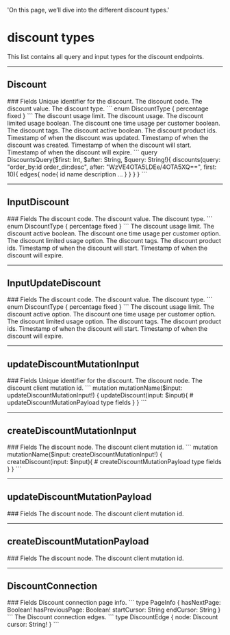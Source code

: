   'On this page, we’ll dive into the different discount types.'

# discount types
This list contains all query and input types for the discount endpoints.

---

## Discount

<Row>
  <Col>
		### Fields
		<Properties> 
			<Property name="id" type="ID!">
				Unique identifier for the discount.
			</Property>
			<Property name="code" type="String!">
				The discount code.
			</Property>
			<Property name="value" type="Float!">
				The discount value.
			</Property>
			<Property name="type" type="DiscountType!">
				The discount type.
				```
				enum DiscountType {
					percentage
					fixed
				}
				```
			</Property>
			<Property name="usage_limit" type="Int!">
				The discount usage limit.
			</Property>
			<Property name="usage" type="Int">
				The discount usage.
			</Property>	
			<Property name="limited_usage" type="Boolean!">
				The discount limited usage boolean.
			</Property>	
			<Property name="one_time_usage_per_customer" type="Boolean!">
				The discount one time usage per customer boolean.
			</Property>
			<Property name="tags" type="[String!]!">
				The discount tags.
			</Property>	
			<Property name="active" type="Boolean!">
				The discount active boolean.
			</Property>	
			<Property name="product_ids" type="[ID!]!">
				The discount product ids.
			</Property>	
			<Property name="updated_at" label="TimeStamp!" route='/other#timestamp'>
				Timestamp of when the discount was updated.
			</Property>
			<Property name="created_at" label="TimeStamp!" route='/other#timestamp'>
				Timestamp of when the discount was created.
			</Property>
			<Property name="started_at" label="TimeStamp!" route='/other#timestamp'>
				Timestamp of when the discount will start.
			</Property>
			<Property name="expired_at" label="TimeStamp!" route='/other#timestamp'>
				Timestamp of when the discount will expire.
			</Property>
		</Properties>
  </Col>
  <Col sticky>
    <CodeGroup title="Request" tag="POST" label="https://services.lightfunnels.com/api/v2">
			```
			query DiscountsQuery($first: Int, $after: String, $query: String!){
				discounts(query: "order_by:id order_dir:desc", after: "WzVE4OTA5LDEe/4OTA5XQ==", first: 10){
					edges{
						node{
							id
							name
							description
							...
						}
					}
				}
			}
			```
    </CodeGroup>
  </Col>
</Row>

---

## InputDiscount

<Row>
  <Col>
		### Fields
		<Properties> 
			<Property name="code" type="String!">
				The discount code.
			</Property>
			<Property name="value" type="Float!">
				The discount value.
			</Property>
			<Property name="type" type="DiscountType!">
				The discount type.
				```
				enum DiscountType {
					percentage
					fixed
				}
				```
			</Property>
			<Property name="usage_limit" type="Int!">
				The discount usage limit.
			</Property>
			<Property name="active" type="Boolean">
				The discount active boolean.
			</Property>	
			<Property name="one_time_usage_per_customer" type="Boolean!">
				The discount one time usage per customer option.
			</Property>
			<Property name="limited_usage" type="Boolean!">
				The discount limited usage option.
			</Property>	
			<Property name="tags" type="[String!]">
				The discount tags.
			</Property>	
			<Property name="product_ids" type="[ID!]">
				The discount product ids.
			</Property>	
			<Property name="started_at" type="TimeStamp">
				Timestamp of when the discount will start.
			</Property>
			<Property name="expired_at" type="TimeStamp">
				Timestamp of when the discount will expire.
			</Property>
		</Properties>
  </Col>
</Row>

---

## InputUpdateDiscount

<Row>
  <Col>
		### Fields
		<Properties> 
			<Property name="code" type="String">
				The discount code.
			</Property>
			<Property name="value" type="Float">
				The discount value.
			</Property>
			<Property name="type" type="DiscountType">
				The discount type.
				```
				enum DiscountType {
					percentage
					fixed
				}
				```
			</Property>
			<Property name="usage_limit" type="Int">
				The discount usage limit.
			</Property>
			<Property name="active" type="Boolean">
				The discount active option.
			</Property>	
			<Property name="one_time_usage_per_customer" type="Boolean">
				The discount one time usage per customer option.
			</Property>
			<Property name="limited_usage" type="Boolean">
				The discount limited usage option.
			</Property>	
			<Property name="tags" type="[String!]">
				The discount tags.
			</Property>	
			<Property name="product_ids" type="[ID!]">
				The discount product ids.
			</Property>	
			<Property name="started_at" label="TimeStamp" route='/other#timestamp'>
				Timestamp of when the discount will start.
			</Property>
			<Property name="expired_at" label="TimeStamp" route='/other#timestamp'>
				Timestamp of when the discount will expire.
			</Property>
		</Properties>
  </Col>
</Row>

---

## updateDiscountMutationInput

<Row>
  <Col>
		### Fields
		<Properties> 
			<Property name="id" type="ID!">
				Unique identifier for the discount.
			</Property>
			<Property name="node" label="InputUpdateDiscount!" route="/discounts/types#input-update-discount">
				The discount node.
			</Property>
			<Property name="clientMutationId" type="String">
				The discount client mutation id.
			</Property>
		</Properties>
  </Col>
  <Col sticky>
    <CodeGroup title="Request" tag="POST" label="https://services.lightfunnels.com/api/v2">
			```
			mutation mutationName($input: updateDiscountMutationInput!) {
				updateDiscount(input: $input){
					# updateDiscountMutationPayload type fields
				}
			}
			```
    </CodeGroup>
  </Col>
</Row>

---

## createDiscountMutationInput

<Row>
  <Col>
		### Fields
		<Properties> 
			<Property name="node" label="InputDiscount!" route="/discounts/types#input-discount">
				The discount node.
			</Property>
			<Property name="clientMutationId" type="String">
				The discount client mutation id.
			</Property>
		</Properties>
  </Col>
  <Col sticky>
    <CodeGroup title="Request" tag="POST" label="https://services.lightfunnels.com/api/v2">
			```
			mutation mutationName($input: createDiscountMutationInput!) {
				createDiscount(input: $input){
					# createDiscountMutationPayload type fields
				}
			}
			```
    </CodeGroup>
  </Col>
</Row>

---

## updateDiscountMutationPayload

<Row>
  <Col>
		### Fields
		<Properties> 
			<Property name="node" label="Discount" route="/discounts/types#discount">
				The discount node.
			</Property>
			<Property name="clientMutationId" type="String">
				The discount client mutation id.
			</Property>
		</Properties>
  </Col>
</Row>

---

## createDiscountMutationPayload

<Row>
  <Col>
		### Fields
		<Properties> 
			<Property name="node" label="Discount!" route="/discounts/types#discount">
				The discount node.
			</Property>
			<Property name="clientMutationId" type="String">
				The discount client mutation id.
			</Property>
		</Properties>
  </Col>
</Row>


---

## DiscountConnection

<Row>
  <Col>
		### Fields
		<Properties> 
			<Property name="pageInfo" type="PageInfo!">
				Discount connection page info.
				```
				type PageInfo {
					hasNextPage: Boolean!
					hasPreviousPage: Boolean!
					startCursor: String
					endCursor: String
				}
				```
			</Property>
			<Property name="edges" type="[DiscountEdge]">
				The Discount connection edges.
				```
				type DiscountEdge {
					node: Discount
					cursor: String!
				}
				```
			</Property>
		</Properties>
  </Col>
</Row>